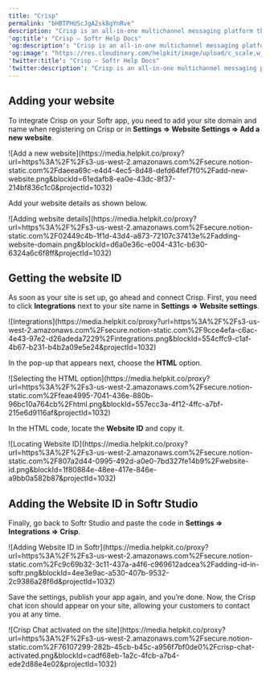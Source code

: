 ```yaml
---
title: "Crisp"
permalink: "bHBTPHUScJgA2sk8gYnRve"
description: "Crisp is an all-in-one multichannel messaging platform that helps you and your customers connect."
'og:title': "Crisp – Softr Help Docs"
'og:description': "Crisp is an all-in-one multichannel messaging platform that helps you and your customers connect."
'og:image': "https://res.cloudinary.com/helpkit/image/upload/c_scale,w_700,q_auto/v1674219840/softrdocs_meta_OG_Image_Url_258f31c013.png"
'twitter:title': "Crisp – Softr Help Docs"
'twitter:description': "Crisp is an all-in-one multichannel messaging platform that helps you and your customers connect."
---
```

## Adding your website

To integrate Crisp on your Softr app, you need to add your site domain and name when registering on Crisp or in **Settings => Website Settings => Add a new website**.
<Frame caption="Add a new website">![Add a new website](https://media.helpkit.co/proxy?url=https%3A%2F%2Fs3-us-west-2.amazonaws.com%2Fsecure.notion-static.com%2Fdaeea69c-e4d4-4ec5-8d48-defd64fef7f0%2Fadd-new-website.png&blockId=61edafb8-ea0e-43dc-8f37-214bf836c1c0&projectId=1032)</Frame>

Add your website details as shown below.
<Frame caption="Adding website details">![Adding website details](https://media.helpkit.co/proxy?url=https%3A%2F%2Fs3-us-west-2.amazonaws.com%2Fsecure.notion-static.com%2F02449c4b-1f1d-43d4-a873-72107c37413e%2Fadding-website-domain.png&blockId=d6a0e36c-e004-431c-b630-6324a6c6f8ff&projectId=1032)</Frame>

## Getting the website ID

As soon as your site is set up, go ahead and connect Crisp. First, you need to click **Integrations**
next to your site name in **Settings => Website settings**.
<Frame caption="Integrations">![Integrations](https://media.helpkit.co/proxy?url=https%3A%2F%2Fs3-us-west-2.amazonaws.com%2Fsecure.notion-static.com%2F9cce4efa-c6ac-4e43-97e2-d26adeda7229%2Fintegrations.png&blockId=554cffc9-c1af-4b67-b231-b4b2a09e5e24&projectId=1032)</Frame>

In the pop-up that appears next, choose the **HTML** option.
<Frame caption="Selecting the HTML option">![Selecting the HTML option](https://media.helpkit.co/proxy?url=https%3A%2F%2Fs3-us-west-2.amazonaws.com%2Fsecure.notion-static.com%2Ffeae4995-7041-436e-880b-96bc10a764cb%2Fhtml.png&blockId=557ecc3a-4f12-4ffc-a7bf-215e6d9116af&projectId=1032)</Frame>

In the HTML code, locate the **Website ID** and copy it.
<Frame caption="Locating Website ID">![Locating Website ID](https://media.helpkit.co/proxy?url=https%3A%2F%2Fs3-us-west-2.amazonaws.com%2Fsecure.notion-static.com%2F807a2d44-0995-492d-a0e0-7bd327fe14b9%2Fwebsite-id.png&blockId=1f80884e-48ee-417e-846e-a9bb0a582b87&projectId=1032)</Frame>

## Adding the Website ID in Softr Studio

Finally, go back to Softr Studio and paste the code in **Settings => Integrations => Crisp**.
<Frame caption="Adding Website ID in Softr">![Adding Website ID in Softr](https://media.helpkit.co/proxy?url=https%3A%2F%2Fs3-us-west-2.amazonaws.com%2Fsecure.notion-static.com%2Fc9c69b32-3c11-437a-a4f6-c969612adcea%2Fadding-id-in-softr.png&blockId=4ee3e9ac-a530-407b-9532-2c9386a28f6d&projectId=1032)</Frame>

Save the settings, publish your app again, and you’re done. Now, the Crisp chat icon should appear on your site, allowing your customers to contact you at any time.
<Frame caption="Crisp Chat activated on the site">![Crisp Chat activated on the site](https://media.helpkit.co/proxy?url=https%3A%2F%2Fs3-us-west-2.amazonaws.com%2Fsecure.notion-static.com%2F76107299-282b-45cb-b45c-a956f7bf0de0%2Fcrisp-chat-activated.png&blockId=cadf68eb-1a2c-4fcb-a7b4-ede2d88e4e02&projectId=1032)</Frame>